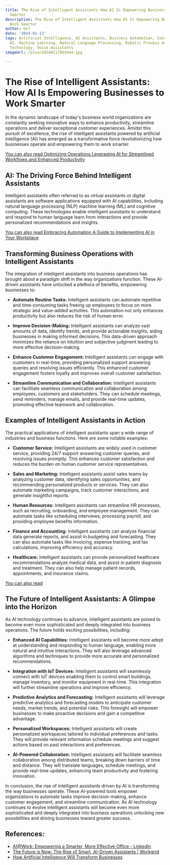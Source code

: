 ```yaml
---
title: The Rise of Intelligent Assistants How AI Is Empowering Businesses to Work
  Smarter
description: The Rise of Intelligent Assistants How AI Is Empowering Businesses to
  Work Smarter
author: Usf
date: '2024-01-13'
tags: Artificial Intelligence, AI Assistants, Business Automation, Conversational
  AI, Machine Learning, Natural Language Processing, Robotic Process Automation, Smart
  Technology, Voice Assistants
imageUrl: /pixa/20240117065444.jpg

---
```

#  The Rise of Intelligent Assistants:  How  AI Is Empowering Businesses to Work  Smarter

In the dynamic landscape of today's business world organizations are constantly seeking innovative ways to enhance productivity, streamline operations and deliver exceptional customer  experiences. Amidst this pursuit of excellence, the rise of intelligent assistants powered by artificial intelligence (AI) has emerged as  a transformative force revolutionizing how businesses operate and empowering them to  work smarter.

[You can also read Optimizing Operations Leveraging AI for Streamlined Workflows and Enhanced Productivity](Optimizing%20Operations%20Leveraging%20AI%20for%20Streamlined%20Workflows%20and%20Enhanced%20Productivity)


## AI: The Driving Force Behind Intelligent Assistants

Intelligent assistants often referred to as virtual assistants or digital assistants are software applications equipped with AI capabilities, including natural language processing (NLP) machine learning (ML) and cognitive computing. These  technologies enable intelligent assistants to understand and respond to human language learn from interactions and provide personalized recommendations and insights.

[You can  also read  Embracing Automation A Guide to Implementing AI in Your Workplace](Embracing%20Automation%20A%20Guide%20to%20Implementing%20AI%20in%20Your%20Workplace)


## Transforming Business Operations  with Intelligent Assistants

The integration of intelligent assistants  into business operations has brought about a paradigm shift in the  way organizations function. These AI-driven assistants have unlocked a plethora of benefits, empowering  businesses to:

- **Automate Routine Tasks:** Intelligent assistants can  automate repetitive and time-consuming tasks freeing  up employees to focus on more strategic  and  value-added activities. This automation not  only enhances productivity but also reduces  the risk of human error.

- **Improve Decision-Making:** Intelligent assistants can analyze vast amounts of data, identify trends, and provide actionable insights, aiding businesses in making informed decisions. This data-driven approach minimizes the reliance on intuition and subjective judgment leading  to more effective decision-making.

- **Enhance  Customer Engagement:** Intelligent assistants can engage with customers in real-time,  providing personalized support answering queries and resolving issues efficiently. This enhanced customer engagement fosters loyalty and improves overall customer satisfaction.

- **Streamline Communication and Collaboration:**  Intelligent assistants can facilitate seamless communication  and collaboration  among  employees, customers and stakeholders. They can schedule meetings, send reminders,  manage emails, and provide real-time updates, promoting effective teamwork and collaboration.

## Examples of Intelligent Assistants  in Action

The practical applications of intelligent  assistants span a wide range of industries and business functions. Here are some notable examples:

- **Customer Service:** Intelligent assistants are widely used in customer service, providing 24/7 support answering  customer queries, and resolving issues  promptly. This enhances customer satisfaction and  reduces the burden on human  customer service  representatives.

- **Sales and Marketing:** Intelligent assistants assist sales teams by analyzing customer data, identifying sales opportunities, and recommending personalized products or services. They can also  automate marketing campaigns, track customer interactions, and generate  insightful reports.

- **Human Resources:** Intelligent assistants can streamline  HR processes, such as recruiting, onboarding,  and  employee management. They can automate tasks like scheduling interviews, processing payroll, and providing employee benefits information.

- **Finance and Accounting:**  Intelligent  assistants can analyze financial data generate reports, and assist  in budgeting and forecasting. They can  also automate tasks like invoicing, expense  tracking, and tax calculations, improving efficiency and accuracy.

-  **Healthcare:** Intelligent assistants can provide personalized healthcare recommendations  analyze  medical data,  and assist in patient diagnosis and treatment. They can also help manage patient records, appointments, and insurance claims.

[You can also read ]()


##  The Future  of Intelligent Assistants: A Glimpse into the Horizon

As AI technology  continues  to advance, intelligent assistants are poised to become even  more sophisticated  and deeply integrated into business  operations. The future holds exciting possibilities, including:

- **Enhanced AI Capabilities:** Intelligent assistants  will become  more adept at understanding and  responding to human language, enabling  more natural and intuitive  interactions. They will  also leverage advanced  algorithms and techniques to provide more accurate  and  personalized recommendations.

-  **Integration with  IoT Devices:** Intelligent assistants  will seamlessly connect with IoT devices enabling them to control smart buildings, manage inventory, and monitor equipment in real-time. This integration will further streamline operations and improve efficiency.

- **Predictive Analytics and Forecasting:** Intelligent  assistants will leverage predictive analytics and forecasting models  to anticipate customer needs, market trends, and  potential risks. This foresight  will empower businesses to make proactive decisions and gain a competitive advantage.

- **Personalized Workspaces:** Intelligent assistants will create personalized workspaces tailored to individual preferences and tasks. They will provide relevant information schedule meetings and suggest actions based on past interactions and preferences.

- **AI-Powered  Collaboration:** Intelligent assistants will facilitate seamless collaboration among distributed teams, breaking down barriers of time and distance. They will translate languages, schedule  meetings, and provide real-time updates, enhancing team productivity and fostering innovation.

In conclusion, the rise of intelligent assistants driven by AI is transforming the way businesses operate. These AI-powered tools  empower organizations to automate tasks improve decision-making, enhance customer engagement, and streamline communication. As AI  technology continues to evolve intelligent assistants will become even more sophisticated and deeply integrated into business operations unlocking  new possibilities and driving businesses toward greater success.

## References:
- [AI@Work: Empowering a Smarter, More Effective Office - LinkedIn](https://www.linkedin.com/pulse/aiwork-empowering-smarter-more-effective-office-olia-stasiuk-gphr-)
- [The Future is Now: The Rise of Smart, AI-Driven Assistants | Workgrid](https://workgrid.com/blog/the-future-is-now-the-rise-of-smart-ai-driven-assistants)
- [How Artificial Intelligence Will Transform Businesses](https://www.businessnewsdaily.com/9402-artificial-intelligence-business-trends.html)
